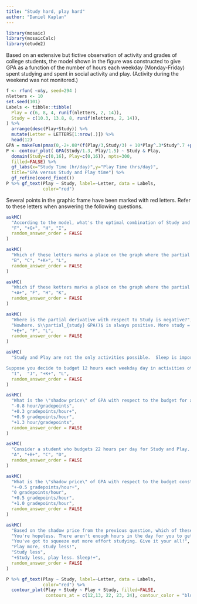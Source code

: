 ```yaml
---
title: "Study hard, play hard"
author: "Daniel Kaplan"
---
```


```r
library(mosaic)
library(mosaicCalc)
library(etude2)
```


Based on an extensive but fictive observation of activity and grades of college students, the model shown in the figure was constructed to give GPA as a function of the number of hours each weekday (Monday-Friday) spent studying and spent in social activity and play. (Activity during the weekend was not monitored.)

```r
f <- rfun( ~x&y, seed=294 )
nletters <- 10
set.seed(101)
Labels <- tibble::tibble(
  Play = c(6, 8, 4, runif(nletters, 2, 14)),
  Study = c(10.3, 13.8, 8, runif(nletters, 2, 14)),
) %>%
  arrange(desc(Play+Study)) %>%
  mutate(Letter = LETTERS[1:nrow(.)]) %>%
  head(12)
GPA = makeFun(pmax(0,-2+.08*(f(Play/3,Study/3) + 10*Play^.3*Study^.7 +pmin(0,11*(12-(Study+Play)))))~Study&Play)
P <- contour_plot( GPA(Study/1.3, Play/1.5) ~ Study & Play,
  domain(Study=c(0,16), Play=c(0,16)), npts=300,
  filled=FALSE) %>%
  gf_labs(x="Study Time (hr/day)",y="Play Time (hrs/day)",
  title="GPA versus Study and Play time") %>%
  gf_refine(coord_fixed())
P %>% gf_text(Play ~ Study, label=~Letter, data = Labels,
              color="red")
```

Several points in the graphic frame have been marked with red letters. Refer to these letters when answering the following questions.

```r
askMC(
  "According to the model, what's the optimal combination of Study and Play to achieve a high GPA?",
  "F", "+G+", "H", "I",
  random_answer_order = FALSE
)
```



```r
askMC(
  "Which of these letters marks a place on the graph where the partial derivative of GPA with respect to Play is positive?",
  "B", "C", "+K+", "L",
  random_answer_order = FALSE
)
```


```r
askMC(
  "Which if these ketters marks a place on the graph where the partial derivative of GPA with respect to Play is negative.",
  "+A+", "F", "H", "K",
  random_answer_order = FALSE
)
```


```r
askMC(
  "Where is the partial derivative with respect to Study is negative?",
  "Nowhere. $\\partial_{study} GPA()$ is always positive. More study = better grades.",
  "+E+", "F", "L",
  random_answer_order = FALSE
)
```


```r
askMC(
  "Study and Play are not the only activities possible.  Sleep is important, too, as are meals, personal care, etc. In the study, students were observed who spent up to 22 hours per day in Study or Play.  Presumably, such students crashed on the weekend.

Suppose you decide to budget 12 hours each weekday day in activities other than Study and Play.  Which letter labels the constrained optimal mix (argmax) of Study and Play.", 
  "I",  "J", "+K+", "L",
  random_answer_order = FALSE
)
```



```r
askMC(
  "What is the \"shadow price\" of GPA with respect to the budget for a budget constraint of 12 hours?  Give both an estimated numerical value as well as units.",
  "-0.8 hour/gradepoints",
  "+0.3 gradepoints/hour+",
  "+0.9 gradepoints/hour",
  "+1.3 hour/gradepoints",
  random_answer_order = FALSE
)
```

```r
askMC(
  "Consider a student who budgets 22 hours per day for Study and Play. Which letter is closest to the constrained argmax with a 22-hour constraint?",
  "A", "+B+", "C", "D",
  random_answer_order = FALSE
)
```



```r
askMC(
  "What is the \"shadow price\" of GPA with respect to the budget constraint of 22 hours?  Give the estimated numerical value.",
  "+-0.5 gradepoints/hour+",
  "0 gradepoints/hour",
  "+0.5 gradepoints/hour",
  "+1.0 gradepoints/hour",
  random_answer_order = FALSE
)
```

```r
askMC(
  "Based on the shadow price from the previous question, which of these is the best advice to give the student (who seeks to maximize GPA)?",
  "You're hopeless. There aren't enough hours in the day for you to get a good GPA.",
  "You've got to squeeze out more effort studying. Give it your all!",
  "Play more, study less!",
  "Study less",
  "+Study less, play less. Sleep!+",
  random_answer_order = FALSE
)

```

```r
P %>% gf_text(Play ~ Study, label=~Letter, data = Labels,
              color="red") %>%
  contour_plot(Play + Study ~ Play + Study, filled=FALSE, 
               contours_at = c(12,13, 22, 23, 24), contour_color = "blue")
```
